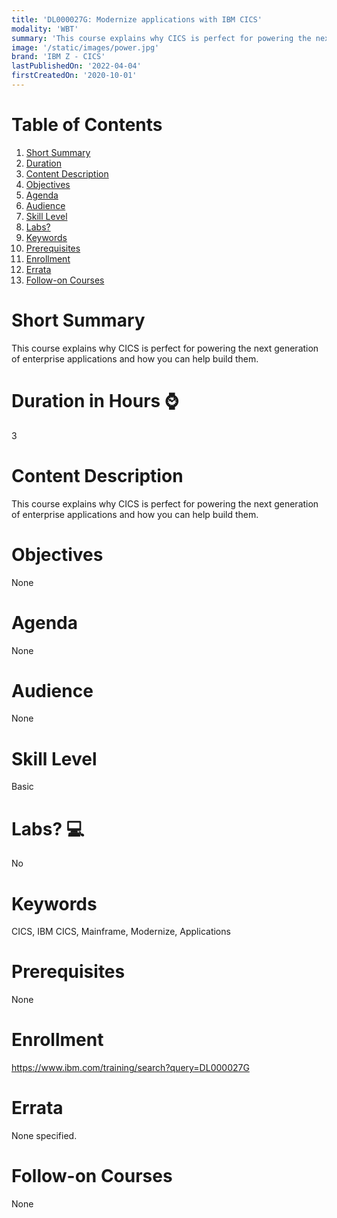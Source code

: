 ```yaml
---
title: 'DL000027G: Modernize applications with IBM CICS'
modality: 'WBT'
summary: 'This course explains why CICS is perfect for powering the next generation of enterprise applications and how you can help build them. '
image: '/static/images/power.jpg'
brand: 'IBM Z - CICS'
lastPublishedOn: '2022-04-04'
firstCreatedOn: '2020-10-01'
---
```

# Table of Contents
1.  [Short Summary](#short-summary)
2.  [Duration](#duration-in-hours-)
3.  [Content Description](#content-description)
4.  [Objectives](#objectives)
5.  [Agenda](#agenda)
6.  [Audience](#audience)
7.  [Skill Level](#skill-level)
8.  [Labs?](#labs-)
9.  [Keywords](#keywords)
10. [Prerequisites](#prerequisites)
11. [Enrollment](#enrollment)
12. [Errata](#errata)
13. [Follow-on Courses](#follow-on-courses)

# Short Summary
This course explains why CICS is perfect for powering the next generation of enterprise applications and how you can help build them. 

# Duration in Hours ⌚
3

# Content Description
This course explains why CICS is perfect for powering the next generation of enterprise applications and how you can help build them. 

# Objectives
None

# Agenda
None

# Audience
None

# Skill Level
Basic               

# Labs? 💻
No

# Keywords
CICS, IBM CICS, Mainframe, Modernize, Applications

# Prerequisites
None

# Enrollment
https://www.ibm.com/training/search?query=DL000027G

# Errata
None specified.

# Follow-on Courses
None


